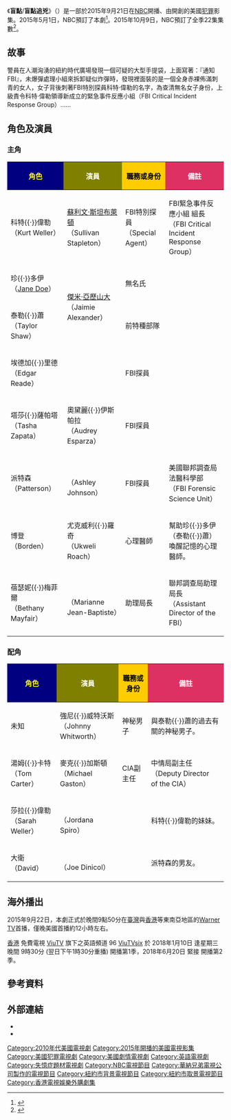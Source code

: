 {{Infobox television
| show_name = 盲點
| original_name = {{lang|en|Blindspot}}
| image = 
| image_size = 250
| alt =
| genre = {{Plainlist|
* [[犯罪片|犯罪]]
* [[動作片|動作]]
* [[驚悚片|驚悚]]
}}
| creator = {{link-en|馬丁·格羅|Martin Gero}}
| composer = {{link-en|布雷克·尼利|Blake Neely}}
| starring = {{Plainlist|
*[[蘇利文·斯坦布萊頓|蘇利文·斯坦布萊頓]]
*[[傑米·亞歷山大|潔咪·亞歷山大]]
*{{link-en|羅布·布朗|Rob Brown (actor)}}
*奧黛麗·伊斯帕拉
*{{link-en|艾希莉·強森|Ashley Johnson}}
*尤克威利·羅奇
*{{link-en|瑪莉安娜·讓·巴蒂斯特|Marianne Jean-Baptiste}}
}}
| country = {{US}}
| language = [[英語|英語]]
| num_seasons = 5
| num_episodes = 100
| list_episodes = #集數
| executive_producer = {{Plainlist|
*{{link-en|馬克·佩林頓|Mark Pellington}}
*莎拉·謝克特
*馬丁·格羅
*[[格里格·伯蘭蒂|格里格·伯蘭蒂]]
}}
| producer = 霍華德·格里菲斯
| location = [[紐約市|紐約市]]、[[紐約州|紐約州]]
| cinematography = 馬丁·阿爾格倫
| camera = [[單鏡頭模式|單機攝影]]
| runtime = 42–43 分鐘
| channel = [[國家廣播公司|NBC]]
| picture_format =
| audio_format =
| company = {{Plainlist|
*[[格里格·伯蘭蒂|伯蘭蒂製作公司]]
*奎因的家（Quinn's House）
*[[華納兄弟電視公司|華納兄弟電視公司]]
}}
| distributor = [[華納兄弟電視公司|華納兄弟電視發行公司]]
| first_aired = {{Start date|2015|9|21}}
| last_aired = 至今
| related =
| website = http://www.nbc.com/blindspot
| production_website = http://www.warnerbros.com/tv/blindspot
| 台灣名稱 = 盲點
| 港澳名稱 = 盲點追兇 / 盲點追凶
}}
《'''盲點'''/'''盲點追兇'''》（{{lang-en|'''''Blindspot'''''}}）是一部於2015年9月21日在[[國家廣播公司|NBC]]開播、由{{link-en|馬丁·格羅|Martin Gero}}開創的美國[[犯罪片|犯罪]]影集。2015年5月1日，NBC預訂了本劇<ref>{{cite news|url=http://www.latimes.com/entertainment/tv/showtracker/la-et-st-nbc-picks-up-dramas-heartbreaker-chicago-med-blindspot-20150501-story.html|title=NBC picks up dramas 'Heartbreaker,' 'Chicago Med,' 'Blindspot'|last=Collins|first=Scott|date=May 1, 2015|work=[[洛杉磯時報|洛杉磯時報]]|accessdate=May 2, 2015|archive-date=2015-05-05|archive-url=https://web.archive.org/web/20150505044557/http://www.latimes.com/entertainment/tv/showtracker/la-et-st-nbc-picks-up-dramas-heartbreaker-chicago-med-blindspot-20150501-story.html|dead-url=no}}</ref>。2015年10月9日，NBC預訂了全季22集集數<ref>{{cite web|last1=Andreeva|first1=Nellie|title=‘Blindspot’ Gets Full-Season Order By NBC|url=http://deadline.com/2015/10/blindspot-full-season-back-9-order-nbc-1201572392/|website=Deadline Hollywood|accessdate=October 10, 2015|date=October 9, 2015|archive-date=2021-02-14|archive-url=https://web.archive.org/web/20210214071441/https://deadline.com/2015/10/blindspot-full-season-back-9-order-nbc-1201572392/|dead-url=no}}</ref>。

== 故事 ==
警員在人潮洶湧的紐約時代廣場發現一個可疑的大型手提袋，上面寫著：『通知FBI』，未爆彈處理小組來拆卸疑似炸彈時，發現裡面裝的是一個全身赤裸佈滿刺青的女人，女子背後刺著FBI特別探員科特·偉勒的名字，為查清無名女子身份，上級責令科特·偉勒領導新成立的緊急事件反應小組（FBI Critical Incident Response Group）……

==角色及演員==
=== 主角 ===
{|class="wikitable" style="text-align:center"
!style="background:navy"|<font color=yellow>角色
!style="background:olive"|<font color=white>演員
!style="background:#FFCC00"|<font color=black>職務或身份
!style="background:#DE3163"|<font color=white>備註
|-
|科特{{·}}偉勒<br />（Kurt Weller）||[[蘇利文·斯坦布萊頓|蘇利文·斯坦布萊頓]]<br />（Sullivan Stapleton）||FBI特別探員<br />（Special Agent）||FBI緊急事件反應小組 組長<br />（FBI Critical Incident<br />Response Group）
|-
|珍{{·}}多伊<br />（[[John_Doe|Jane Doe]]）||rowspan="2"|[[傑米·亞歷山大|傑米·亞歷山大]]<br />（Jaimie Alexander）||無名氏||rowspan="2"|
|-
|泰勒{{·}}蕭<br />（Taylor Shaw）||前特種部隊
|-
|埃德加{{·}}里德<br />（Edgar Reade）||{{link-en|羅布·布朗|Rob Brown (actor)}}||FBI探員||
|-
|塔莎{{·}}薩帕塔<br />（Tasha Zapata）||奧黛麗{{·}}伊斯帕拉<br />（Audrey Esparza）||FBI探員||
|-
|派特森<br />（Patterson）||{{link-en|艾希莉·強森|Ashley Johnson}}<br />（Ashley Johnson）||FBI探員||美國聯邦調查局法醫科學部<br />（FBI Forensic Science Unit）
|-
|博登<br />（Borden）||尤克威利{{·}}羅奇<br />（Ukweli Roach）||心理醫師||幫助珍{{·}}多伊（泰勒{{·}}蕭）<br />喚醒記憶的心理醫師。
|-
|蓓瑟妮{{·}}梅菲爾<br />（Bethany Mayfair）||{{link-en|瑪莉安娜·讓-巴蒂斯特|Marianne Jean-Baptiste}}<br />（Marianne Jean-Baptiste）||助理局長||聯邦調查局助理局長<br />（Assistant Director of the FBI）
|}

=== 配角 ===
{|class="wikitable" style="text-align:center"
!style="background:navy"|<font color=yellow>角色
!style="background:olive"|<font color=white>演員
!style="background:#FFCC00"|<font color=black>職務或身份
!style="background:#DE3163"|<font color=white>備註
|-
|未知||強尼{{·}}威特沃斯<br />（Johnny Whitworth）||神秘男子||與泰勒{{·}}蕭的過去有關的神秘男子。
|-
|湯姆{{·}}卡特<br />（Tom Carter）||麥克{{·}}加斯頓<br />（Michael Gaston）||CIA副主任||中情局副主任<br />（Deputy Director<br />of the CIA）
|-
|莎拉{{·}}偉勒<br />（Sarah Weller）||{{link-en|喬丹納·斯皮羅|Jordana Spiro}}<br />（Jordana Spiro）|| ||科特{{·}}偉勒的妹妹。
|-
|大衛<br />（David）||{{link-en|喬伊·迪尼庫|Joe Dinicol}}<br />（Joe Dinicol）|| ||派特森的男友。
|}

== 海外播出 ==
2015年9月22日，本劇正式於晚間9點50分在[[臺灣|臺灣]]與[[香港|香港]]等東南亞地區的[[華納電視頻道|Warner TV]]首播，僅晚美國首播約12小時左右。

[[香港|香港]] 免費電視 [[ViuTV|ViuTV]] 旗下之英語頻道 96 [[ViuTVsix|ViuTVsix]] 於 2018年1月10日 逢星期三 晚間 9時30分 (翌日下午1時30分重播) 開播第1季，2018年6月20日 緊接 開播第2季。

== 參考資料 ==
{{Reflist}}

==外部連結==
*{{Official|http://www.nbc.com/blindspot}}{{en}}
*{{IMDb title|4474344|盲點}}

{{NBC電視節目 (播放中和即將播放)}}

{{DEFAULTSORT:Blindspot (TV series)}}
[[Category:2010年代美國電視劇|Category:2010年代美國電視劇]]
[[Category:2015年開播的美國電視影集|Category:2015年開播的美國電視影集]]
[[Category:美國犯罪電視劇|Category:美國犯罪電視劇]]
[[Category:美國劇情電視劇|Category:美國劇情電視劇]]
[[Category:英語電視劇|Category:英語電視劇]]
[[Category:失憶症題材電視劇|Category:失憶症題材電視劇]]
[[Category:NBC電視節目|Category:NBC電視節目]]
[[Category:華納兄弟電視公司製作的電視節目|Category:華納兄弟電視公司製作的電視節目]]
[[Category:紐約市背景電視節目|Category:紐約市背景電視節目]]
[[Category:紐約市取景電視節目|Category:紐約市取景電視節目]]
[[Category:香港電視娛樂外購劇集|Category:香港電視娛樂外購劇集]]